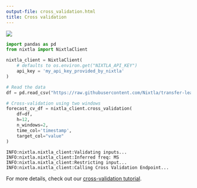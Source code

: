 ```yaml
---
output-file: cross_validation.html
title: Cross validation
---
```



[![](https://colab.research.google.com/assets/colab-badge.svg)](https://colab.research.google.com/github/Nixtla/nixtla/blob/main/nbs/docs/capabilities/forecast/09_cross_validation.ipynb)

```python
import pandas as pd
from nixtla import NixtlaClient
```


```python
nixtla_client = NixtlaClient(
    # defaults to os.environ.get("NIXTLA_API_KEY")
    api_key = 'my_api_key_provided_by_nixtla'
)
```


```python
# Read the data
df = pd.read_csv("https://raw.githubusercontent.com/Nixtla/transfer-learning-time-series/main/datasets/air_passengers.csv")

# Cross-validation using two windows
forecast_cv_df = nixtla_client.cross_validation(
    df=df,
    h=12,
    n_windows=2,
    time_col='timestamp',
    target_col="value"
)
```

``` text
INFO:nixtla.nixtla_client:Validating inputs...
INFO:nixtla.nixtla_client:Inferred freq: MS
INFO:nixtla.nixtla_client:Restricting input...
INFO:nixtla.nixtla_client:Calling Cross Validation Endpoint...
```

For more details, check out our [cross-validation
tutorial](https://docs.nixtla.io/docs/tutorials-cross_validation).

